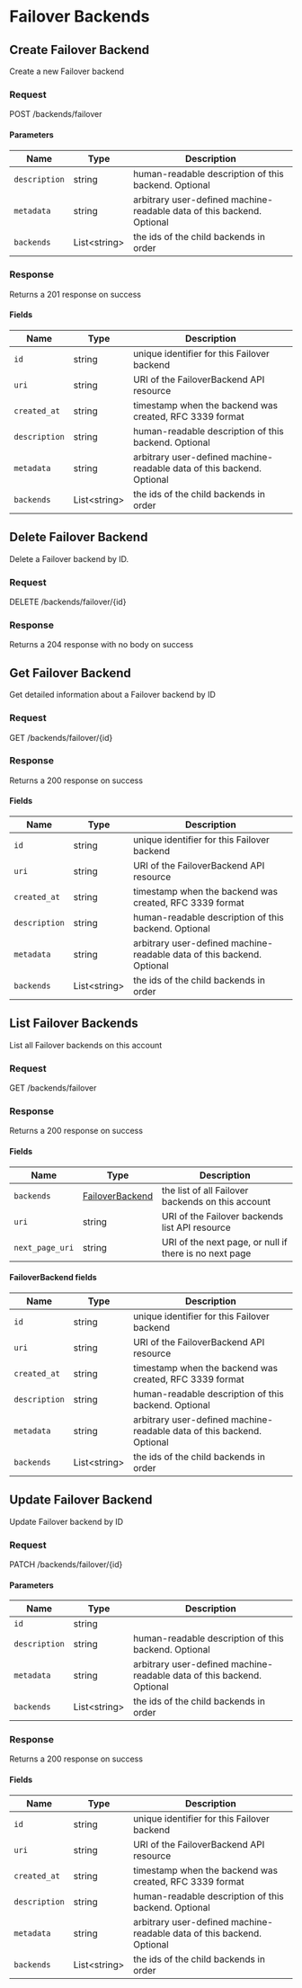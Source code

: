 
# Failover Backends

## Create Failover Backend

Create a new Failover backend

### Request

POST /backends/failover

<FailoverBackendsCreateRequest />

#### Parameters

| Name          | Type               | Description                                                            |
| ------------- | ------------------ | ---------------------------------------------------------------------- |
| `description` | string             | human-readable description of this backend. Optional                   |
| `metadata`    | string             | arbitrary user-defined machine-readable data of this backend. Optional |
| `backends`    | List&lt;string&gt; | the ids of the child backends in order                                 |

### Response

Returns a 201 response on success

<FailoverBackendsCreateResponse />

#### Fields

| Name          | Type               | Description                                                            |
| ------------- | ------------------ | ---------------------------------------------------------------------- |
| `id`          | string             | unique identifier for this Failover backend                            |
| `uri`         | string             | URI of the FailoverBackend API resource                                |
| `created_at`  | string             | timestamp when the backend was created, RFC 3339 format                |
| `description` | string             | human-readable description of this backend. Optional                   |
| `metadata`    | string             | arbitrary user-defined machine-readable data of this backend. Optional |
| `backends`    | List&lt;string&gt; | the ids of the child backends in order                                 |

## Delete Failover Backend

Delete a Failover backend by ID.

### Request

DELETE /backends/failover/\{id\}

<FailoverBackendsDeleteRequest />

### Response

Returns a 204 response with no body on success

## Get Failover Backend

Get detailed information about a Failover backend by ID

### Request

GET /backends/failover/\{id\}

<FailoverBackendsGetRequest />

### Response

Returns a 200 response on success

<FailoverBackendsGetResponse />

#### Fields

| Name          | Type               | Description                                                            |
| ------------- | ------------------ | ---------------------------------------------------------------------- |
| `id`          | string             | unique identifier for this Failover backend                            |
| `uri`         | string             | URI of the FailoverBackend API resource                                |
| `created_at`  | string             | timestamp when the backend was created, RFC 3339 format                |
| `description` | string             | human-readable description of this backend. Optional                   |
| `metadata`    | string             | arbitrary user-defined machine-readable data of this backend. Optional |
| `backends`    | List&lt;string&gt; | the ids of the child backends in order                                 |

## List Failover Backends

List all Failover backends on this account

### Request

GET /backends/failover

<FailoverBackendsListRequest />

### Response

Returns a 200 response on success

<FailoverBackendsListResponse />

#### Fields

| Name            | Type                                       | Description                                            |
| --------------- | ------------------------------------------ | ------------------------------------------------------ |
| `backends`      | [FailoverBackend](#failoverbackend-fields) | the list of all Failover backends on this account      |
| `uri`           | string                                     | URI of the Failover backends list API resource         |
| `next_page_uri` | string                                     | URI of the next page, or null if there is no next page |

#### FailoverBackend fields

| Name          | Type               | Description                                                            |
| ------------- | ------------------ | ---------------------------------------------------------------------- |
| `id`          | string             | unique identifier for this Failover backend                            |
| `uri`         | string             | URI of the FailoverBackend API resource                                |
| `created_at`  | string             | timestamp when the backend was created, RFC 3339 format                |
| `description` | string             | human-readable description of this backend. Optional                   |
| `metadata`    | string             | arbitrary user-defined machine-readable data of this backend. Optional |
| `backends`    | List&lt;string&gt; | the ids of the child backends in order                                 |

## Update Failover Backend

Update Failover backend by ID

### Request

PATCH /backends/failover/\{id\}

<FailoverBackendsUpdateRequest />

#### Parameters

| Name          | Type               | Description                                                            |
| ------------- | ------------------ | ---------------------------------------------------------------------- |
| `id`          | string             |                                                                        |
| `description` | string             | human-readable description of this backend. Optional                   |
| `metadata`    | string             | arbitrary user-defined machine-readable data of this backend. Optional |
| `backends`    | List&lt;string&gt; | the ids of the child backends in order                                 |

### Response

Returns a 200 response on success

<FailoverBackendsUpdateResponse />

#### Fields

| Name          | Type               | Description                                                            |
| ------------- | ------------------ | ---------------------------------------------------------------------- |
| `id`          | string             | unique identifier for this Failover backend                            |
| `uri`         | string             | URI of the FailoverBackend API resource                                |
| `created_at`  | string             | timestamp when the backend was created, RFC 3339 format                |
| `description` | string             | human-readable description of this backend. Optional                   |
| `metadata`    | string             | arbitrary user-defined machine-readable data of this backend. Optional |
| `backends`    | List&lt;string&gt; | the ids of the child backends in order                                 |


